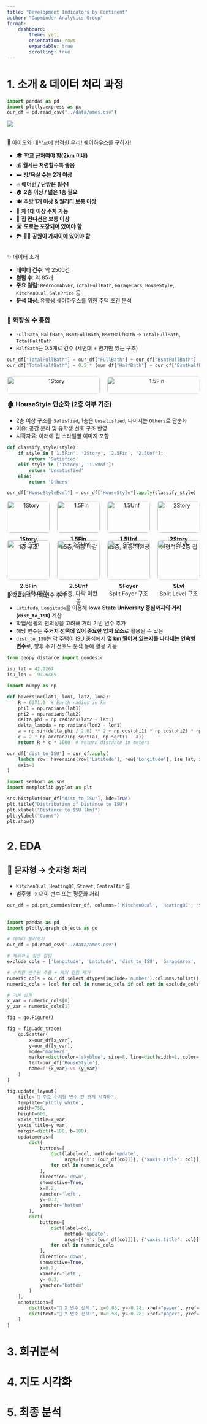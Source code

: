 ```yaml
--- 
title: "Development Indicators by Continent"
author: "Gapminder Analytics Group"
format: 
    dashboard:
        theme: yeti
        orientation: rows
        expandable: true
        scrolling: true
--- 
```


# 1. 소개 & 데이터 처리 과정

```python
import pandas as pd
import plotly.express as px
our_df = pd.read_csv("../data/ames.csv")
```


![](img/us.png)

## 
🎯 아이오와 대학교에 합격한 우리! 쉐어하우스를 구하자!

- 🎓 **학교 근처여야 함(2km 이내)**  
- 💰 **월세는 저렴할수록 좋음**  
- 🛏️ **방/욕실 수는 2개 이상**  
- 🔥 **에어컨 / 난방은 필수!**  
- 🏠 **2층 이상 / 넓은 1층 필요**  
- 🍽️ **주방 1개 이상 & 퀄리티 보통 이상**  
- 🚗 **차 1대 이상 주차 가능**  
- 🧱 **집 컨디션은 보통 이상**  
- 🛣️ **도로는 포장되어 있어야 함**  
- 🏞️ **🏃‍♀️ 공원이 가까이에 있어야 함**  



## 
✨ 데이터 소개

- **데이터 건수**: 약 2500건
- **컬럼 수**: 약 85개
- **주요 컬럼**: `BedroomAbvGr`, `TotalFullBath`, `GarageCars`, `HouseStyle`, `KitchenQual`, `SalePrice` 등
- **분석 대상**: 유학생 쉐어하우스를 위한 주택 조건 분석



##
### 🚽 화장실 수 통합

- `FullBath`, `HalfBath`, `BsmtFullBath`, `BsmtHalfBath` → `TotalFullBath`, `TotalHalfBath`
- `HalfBath`는 0.5개로 간주 (세면대 + 변기만 있는 구조)

```python
our_df["TotalFullBath"] = our_df["FullBath"] + our_df["BsmtFullBath"]
our_df["TotalHalfBath"] = 0.5 * (our_df["HalfBath"] + our_df["BsmtHalfBath"])
```


::: {.bath-style-grid}
<div class="grid">

<div class="item">
  <img src="img/halfbath.png" alt="1Story" />
</div>

<div class="item">
  <img src="img/fullbath.png" alt="1.5Fin" />
</div>

</div>
:::

<style>
.bath-style-grid .grid {
  display: grid;
  grid-template-columns: repeat(2, 1fr);
  gap: 20px;
  text-align: center;
}

.bath-style-grid .item img {
  width: 100%;
  height: auto;
  border-radius: 8px;
  box-shadow: 0 0 6px rgba(0,0,0,0.1);
}

.bath-style-grid .item p {
  margin-top: 8px;
  font-size: 0.9rem;
}
</style>


### 🏠 HouseStyle 단순화 (2층 여부 기준)

- 2층 이상 구조를 `Satisfied`, 1층은 `Unsatisfied`, 나머지는 `Others`로 단순화
- 이유: 공간 분리 및 유학생 선호 구조 반영
- 시각자료: 아래에 집 스타일별 이미지 포함

```python
def classify_style(style):
    if style in ['1.5Fin', '2Story', '2.5Fin', '2.5Unf']:
        return 'Satisfied'
    elif style in ['1Story', '1.5Unf']:
        return 'Unsatisfied'
    else:
        return 'Others'

our_df["HouseStyleEval"] = our_df["HouseStyle"].apply(classify_style)
```

::: {.house-style-grid}
<div class="grid">

<div class="item">
  <img src="img/1story.png" alt="1Story" />
  <p><strong>1Story</strong><br>1층 구조</p>
</div>

<div class="item">
  <img src="img/1_5fin.png" alt="1.5Fin" />
  <p><strong>1.5Fin</strong><br>1.5층, 위층 마감</p>
</div>

<div class="item">
  <img src="img/1_5unf.png" alt="1.5Unf" />
  <p><strong>1.5Unf</strong><br>1.5층, 위층 미완공</p>
</div>

<div class="item">
  <img src="img/2story.png" alt="2Story" />
  <p><strong>2Story</strong><br>전형적인 2층 집</p>
</div>

<div class="item">
  <img src="img/2_5fin.png" alt="2.5Fin" />
  <p><strong>2.5Fin</strong><br>2.5층, 다락 마감</p>
</div>

<div class="item">
  <img src="img/2_unf.png" alt="2.5Unf" />
  <p><strong>2.5Unf</strong><br>2.5층, 다락 미완공</p>
</div>

<div class="item">
  <img src="img/sfoyer.png" alt="SFoyer" />
  <p><strong>SFoyer</strong><br>Split Foyer 구조</p>
</div>

<div class="item">
  <img src="img/slvl.png" alt="SLvl" />
  <p><strong>SLvl</strong><br>Split Level 구조</p>
</div>

</div>
:::

<style>
.house-style-grid .grid {
  display: grid;
  grid-template-columns: repeat(4, 1fr);
  gap: 20px;
  text-align: center;
}

.house-style-grid .item img {
  width: 100%;
  height: auto;
  border-radius: 8px;
  box-shadow: 0 0 6px rgba(0,0,0,0.1);
}

.house-style-grid .item p {
  margin-top: 8px;
  font-size: 0.9rem;
}
</style>

##
### 
🏫 학교와의 거리 변수 추가

- `Latitude`, `Longitude`를 이용해 **Iowa State University 중심까지의 거리(`dist_to_ISU`)** 계산
- 학업/생활의 편의성을 고려해 거리 기반 변수 추가  
- 해당 변수는 **주거지 선택에 있어 중요한 입지 요소**로 활용될 수 있음
- `dist_to_ISU`는 각 주택이 ISU 중심에서 **몇 km 떨어져 있는지를 나타내는 연속형 변수**로, 향후 주거 선호도 분석 등에 활용 가능

```python
from geopy.distance import geodesic

isu_lat = 42.0267
isu_lon = -93.6465

import numpy as np

def haversine(lat1, lon1, lat2, lon2):
    R = 6371.0  # Earth radius in km
    phi1 = np.radians(lat1)
    phi2 = np.radians(lat2)
    delta_phi = np.radians(lat2 - lat1)
    delta_lambda = np.radians(lon2 - lon1)
    a = np.sin(delta_phi / 2.0) ** 2 + np.cos(phi1) * np.cos(phi2) * np.sin(delta_lambda / 2.0) ** 2
    c = 2 * np.arctan2(np.sqrt(a), np.sqrt(1 - a))
    return R * c * 1000  # return distance in meters

our_df['dist_to_ISU'] = our_df.apply(
    lambda row: haversine(row['Latitude'], row['Longitude'], isu_lat, isu_lon),
    axis=1
)

import seaborn as sns
import matplotlib.pyplot as plt

sns.histplot(our_df["dist_to_ISU"], kde=True)
plt.title("Distribution of Distance to ISU")
plt.xlabel("Distance to ISU (km)")
plt.ylabel("Count")
plt.show()
```






# 2. EDA

## 🔢 문자형 → 숫자형 처리

- `KitchenQual`, `HeatingQC`, `Street`, `CentralAir` 등
- 범주형 → 더미 변수 또는 평준화 처리

```python
our_df = pd.get_dummies(our_df, columns=['KitchenQual', 'HeatingQC', 'Street', 'CentralAir'], drop_first=True)
```


## 
```python
import pandas as pd
import plotly.graph_objects as go

# 데이터 불러오기
our_df = pd.read_csv("../data/ames.csv")

# 제외하고 싶은 컬럼
exclude_cols = ['Longitude', 'Latitude', 'dist_to_ISU', 'GarageArea', 'PID', 'SalePrice']

# 수치형 변수만 추출 + 제외 컬럼 제거
numeric_cols = our_df.select_dtypes(include='number').columns.tolist()
numeric_cols = [col for col in numeric_cols if col not in exclude_cols]

# 기본 설정
x_var = numeric_cols[0]
y_var = numeric_cols[1]

fig = go.Figure()

fig = fig.add_trace(
    go.Scatter(
        x=our_df[x_var],
        y=our_df[y_var],
        mode='markers',
        marker=dict(color='skyblue', size=8, line=dict(width=1, color='DarkSlateGrey')),
        text=our_df['HouseStyle'],
        name=f'{x_var} vs {y_var}'
    )
)

fig.update_layout(
    title='🏡 주요 수치형 변수 간 관계 시각화',
    template='plotly_white',
    width=750,
    height=600,
    xaxis_title=x_var,
    yaxis_title=y_var,
    margin=dict(t=100, b=180),
    updatemenus=[
        dict(
            buttons=[
                dict(label=col, method='update',
                     args=[{'x': [our_df[col]]}, {'xaxis.title': col}])
                for col in numeric_cols
            ],
            direction='down',
            showactive=True,
            x=0.2,
            xanchor='left',
            y=-0.3,
            yanchor='bottom'
        ),
        dict(
            buttons=[
                dict(label=col,
                     method='update',
                     args=[{'y': [our_df[col]]}, {'yaxis.title': col}])
                for col in numeric_cols
            ],
            direction='down',
            showactive=True,
            x=0.7,
            xanchor='left',
            y=-0.3,
            yanchor='bottom'
        )
    ],
    annotations=[
        dict(text="📌 X 변수 선택:", x=0.05, y=-0.28, xref="paper", yref="paper", showarrow=False),
        dict(text="📌 Y 변수 선택:", x=0.58, y=-0.28, xref="paper", yref="paper", showarrow=False)
    ]
)

```





# 3. 회귀분석




# 4. 지도 시각화




# 5. 최종 분석



